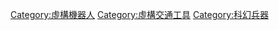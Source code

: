 

[[Category:虛構機器人|Category:虛構機器人]]
[[Category:虛構交通工具|Category:虛構交通工具]]
[[Category:科幻兵器|Category:科幻兵器]]